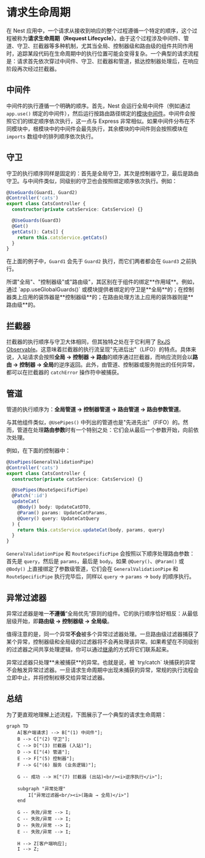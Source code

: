 # 请求生命周期

在 Nest 应用中，一个请求从接收到响应的整个过程遵循一个特定的顺序，这个过程被称为**请求生命周期（Request Lifecycle）**。由于这个过程涉及中间件、管道、守卫、拦截器等多种机制，尤其当全局、控制器级和路由级的组件共同作用时，追踪某段代码在生命周期中的执行位置可能会变得复杂。一个典型的请求流程是：请求首先依次穿过中间件、守卫、拦截器和管道，抵达控制器处理后，在响应阶段再次经过拦截器。

## 中间件

中间件的执行遵循一个明确的顺序。首先，Nest 会运行全局中间件（例如通过 `app.use()` 绑定的中间件），然后运行按路由路径绑定的[模块中间件](/middleware)。中间件会按照它们的绑定顺序依次执行，这一点与 Express 非常相似。如果中间件分布在不同模块中，根模块中的中间件会最先执行，其余模块的中间件则会按照模块在 `imports` 数组中的排列顺序依次执行。

## 守卫

守卫的执行顺序同样是固定的：首先是全局守卫，其次是控制器守卫，最后是路由守卫。与中间件类似，同级别的守卫也会按照绑定顺序依次执行。例如：

```ts
@UseGuards(Guard1, Guard2)
@Controller('cats')
export class CatsController {
  constructor(private catsService: CatsService) {}

  @UseGuards(Guard3)
  @Get()
  getCats(): Cats[] {
    return this.catsService.getCats()
  }
}
```

在上面的例子中，`Guard1` 会先于 `Guard2` 执行，而它们两者都会在 `Guard3` 之前执行。

<CalloutInfo>
  所谓"全局"、"控制器级"或"路由级"，其区别在于组件的绑定**作用域**。例如，通过
  `app.useGlobalGuards()`
  或模块提供者绑定的守卫是**全局**的；在控制器类上应用的装饰器是**控制器级**的；在路由处理方法上应用的装饰器则是**路由级**的。
</CalloutInfo>

## 拦截器

拦截器的执行顺序与守卫大体相同，但其独特之处在于它利用了 [RxJS Observable](https://github.com/ReactiveX/rxjs)。这意味着拦截器的执行流呈现"先进后出"（LIFO）的特点。具体来说，入站请求会按照**全局 → 控制器 → 路由**的顺序通过拦截器，而响应流则会以**路由 → 控制器 → 全局**的逆序返回。此外，由管道、控制器或服务抛出的任何异常，都可以在拦截器的 `catchError` 操作符中被捕获。

## 管道

管道的执行顺序为：**全局管道 → 控制器管道 → 路由管道 → 路由参数管道**。

与其他组件类似，`@UsePipes()` 中列出的管道也是"先进先出"（FIFO）的。然而，管道在处理**路由参数**时有一个特别之处：它们会从最后一个参数开始，向前依次处理。

例如，在下面的控制器中：

```ts
@UsePipes(GeneralValidationPipe)
@Controller('cats')
export class CatsController {
  constructor(private catsService: CatsService) {}

  @UsePipes(RouteSpecificPipe)
  @Patch(':id')
  updateCat(
    @Body() body: UpdateCatDTO,
    @Param() params: UpdateCatParams,
    @Query() query: UpdateCatQuery
  ) {
    return this.catsService.updateCat(body, params, query)
  }
}
```

`GeneralValidationPipe` 和 `RouteSpecificPipe` 会按照以下顺序处理路由参数：首先是 `query`，然后是 `params`，最后是 `body`。如果 `@Query()`、`@Param()` 或 `@Body()` 上直接绑定了参数级管道，它们会在 `GeneralValidationPipe` 和 `RouteSpecificPipe` 执行完毕后，同样以 `query` → `params` → `body` 的顺序执行。

## 异常过滤器

异常过滤器是唯一**不遵循**“全局优先”原则的组件。它的执行顺序恰好相反：从最低层级开始，即**路由级 → 控制器级 → 全局级**。

值得注意的是，同一个异常**不会**被多个异常过滤器处理。一旦路由级过滤器捕获了某个异常，控制器级和全局级的过滤器将不会再处理该异常。如果希望在不同级别的过滤器之间共享处理逻辑，你可以通过[继承](/exception-filters#inheritance)的方式将它们联系起来。

<CalloutInfo>
  异常过滤器只处理**未被捕获**的异常。也就是说，被 `try/catch`
  块捕获的异常不会触发异常过滤器。一旦请求生命周期中出现未捕获的异常，常规的执行流程会立即中止，并将控制权移交给异常过滤器。
</CalloutInfo>

## 总结

为了更直观地理解上述流程，下图展示了一个典型的请求生命周期：

```mermaid
graph TD
    A[客户端请求] --> B["(1) 中间件"];
    B --> C["(2) 守卫"];
    C --> D["(3) 拦截器 (入站)"];
    D --> E["(4) 管道"];
    E --> F["(5) 控制器"];
    F --> G["(6) 服务 (业务逻辑)"];

    G -- 成功 --> H["(7) 拦截器 (出站)<br/><i>逆序执行</i>"];

    subgraph "异常处理"
        I["异常过滤器<br/><i>(路由 → 全局)</i>"]
    end

    G -- 失败/异常 --> I;
    C -- 失败/异常 --> I;
    D -- 失败/异常 --> I;
    E -- 失败/异常 --> I;

    H --> Z[客户端响应];
    I --> Z;
```
